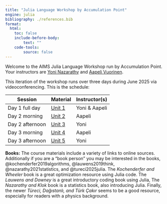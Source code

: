 ```yaml
---
title: "Julia Language Workshop by Accumulation Point"
engine: julia
bibliography: ./references.bib
format:
  html:
    toc: false
    include-before-body:
        text: ""
    code-tools:
        source: false
---
```


Welcome to the AIMS Julia Language Workshop run by Accumulation Point. Your instructors are [Yoni Nazarathy](https://yoninazarathy.com/) and [Aapeli Vuorinen](https://www.aapelivuorinen.com/). 

This iteration of the workshop runs over three days during June 2025 via videoconferencing. This is the schedule:

| Session         | Material                    | Instructor(s) |
|-----------------|-----------------------------|---------------|
| Day 1 full day  | [Unit 1](unit1/unit_1.html) | Yoni & Aapeli |
| Day 2 morning   | [Unit 2](unit2/unit_2.html) | Aapeli        |
| Day 2 afternoon | [Unit 3](unit3/unit_3.html) | Yoni          |
| Day 3 morning   | [Unit 4](unit4/unit_4.html) | Aapeli        |
| Day 3 afternoon | [Unit 5](unit5/unit_5.html) | Yoni          |


**Books:** The course materials include a variety of links to online sources. Additionally if you are a "book person" you may be interested in the books, @kochenderfer2019algorithms, @lauwens2019think, @nazarathy2021statistics, and @tureci2025julia. The _Kochenderfer and Wheeler_ book is a great optimization resource using Julia code. The _Lauwens and Downey_ is a great introductory coding book using Julia, The _Nazarathy and Klok_ book is a statistics book, also introducing Julia. Finally, the newer _Türeci, Dağıstanlı, and Türk Çakır_ seems to be a good resource, especially for readers with a physics background.
